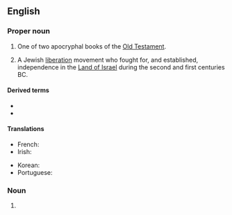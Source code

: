 {{also|Maccabées}}

==English==
{{book of the Bible|Books of the Maccabees}}

===Proper noun===
{{en-proper noun}}

# {{lb|en|biblical}} One of two apocryphal books of the [[Old Testament]].
#: {{syn|en|Macc.|q1=abbreviation}}
# {{lb|en|history}} A Jewish [[liberation]] movement who fought for, and established, independence in the [[Land of Israel]] during the second and first centuries BC.

====Derived terms====
* {{l|en|1 Maccabees}}
* {{l|en|2 Maccabees}}

====Translations====
{{trans-top|book of the Old Testament}}
* French: {{t+|fr|Maccabées}}
* Irish: {{t|ga|Macabaeigh|m-p}}
{{trans-mid}}
* Korean: {{t|ko|마카베오기}}
* Portuguese: {{t|pt|Macabeus|m|m-p}}
{{trans-bottom}}

===Noun===
{{head|en|noun plural form}}

# {{plural of|Maccabee|lang=en}}